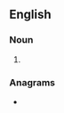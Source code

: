 ==English==

===Noun===
{{head|en|noun plural form}}

# {{plural of|ectodomain|lang=en}}

===Anagrams===
* {{anagrams|en|a=acdeimnoost|endosomatic}}